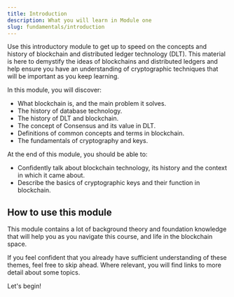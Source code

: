 ```yaml
---
title: Introduction
description: What you will learn in Module one
slug: fundamentals/introduction
---
```


Use this introductory module to get up to speed on the concepts and history of blockchain and distributed ledger technology (DLT). This material is here to demystify the ideas of blockchains and distributed ledgers and help ensure you have an understanding of cryptographic techniques that will be important as you keep learning.

In this module, you will discover:

- What blockchain is, and the main problem it solves.
- The history of database technology.
- The history of DLT and blockchain.
- The concept of Consensus and its value in DLT.
- Definitions of common concepts and terms in blockchain.
- The fundamentals of cryptography and keys.

At the end of this module, you should be able to:

- Confidently talk about blockchain technology, its history and the context in which it came about.
- Describe the basics of cryptographic keys and their function in blockchain.

## How to use this module

This module contains a lot of background theory and foundation knowledge that will help you as you navigate this course, and life in the blockchain space.

If you feel confident that you already have sufficient understanding of these themes, feel free to skip ahead. Where relevant, you will find links to more detail about some topics.

Let's begin!
